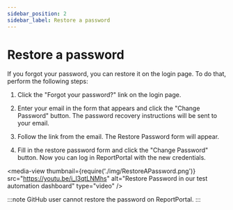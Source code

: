 ```yaml
---
sidebar_position: 2
sidebar_label: Restore a password
---
```


# Restore a password

If you forgot your password, you can restore it on the login page. To do that, perform the following steps:

1. Click the "Forgot your password?" link on the login page.

2. Enter your email in the form that appears and click the "Change Password"
    button. The password recovery instructions will be sent to your email.

3. Follow the link from the email. The Restore Password form will appear.

4. Fill in the restore password form and click the "Change Password" button. Now you can log in ReportPortal with the new 
credentials.

<media-view thumbnail={require('./img/RestoreAPassword.png')} src="https://youtu.be/i_l3qtLNMhs" alt="Restore Password in our test automation dashboard" type="video" />

:::note
GitHub user cannot restore the password on ReportPortal.
:::
